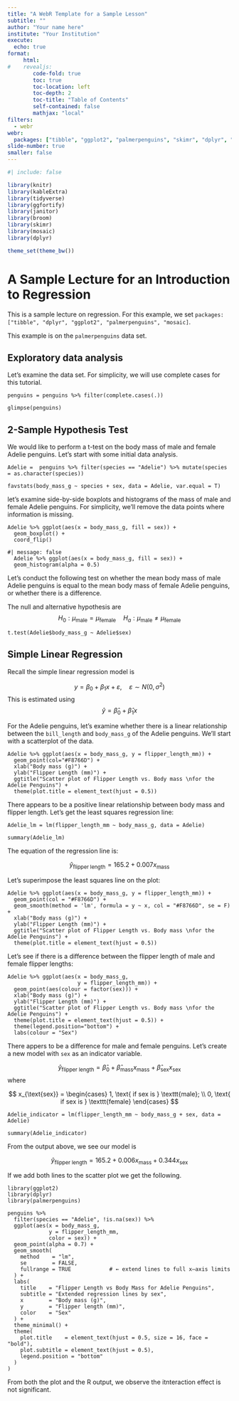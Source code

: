 ```yaml
---
title: "A WebR Template for a Sample Lesson"
subtitle: ""
author: "Your name here"
institute: "Your Institution"
execute: 
  echo: true
format:
     html:
#    revealjs:
        code-fold: true
        toc: true
        toc-location: left
        toc-depth: 2
        toc-title: "Table of Contents"
        self-contained: false
        mathjax: "local"
filters:
  - webr
webr:
  packages: ["tibble", "ggplot2", "palmerpenguins", "skimr", "dplyr", "mosaic"]
slide-number: true
smaller: false
---
```


```r
#| include: false

library(knitr)
library(kableExtra)
library(tidyverse)
library(ggfortify)
library(janitor)
library(broom)
library(skimr)
library(mosaic)
library(dplyr)

theme_set(theme_bw())
```


# A Sample Lecture for an Introduction to Regression

This is a sample lecture on regression. For this example, we set `packages: ["tibble", "dplyr", "ggplot2", "palmerpenguins", "mosaic]`.

This example is on the `palmerpenguins` data set.


## Exploratory data analysis

Let's examine the data set.
For simplicity, we will use complete cases for this tutorial.

```webr-r
penguins = penguins %>% filter(complete.cases(.))

glimpse(penguins)
```


## 2-Sample Hypothesis Test

We would like to perform a t-test on the body mass of male and female Adelie penguins. Let's start with some initial data analysis.


```webr-r
Adelie =  penguins %>% filter(species == "Adelie") %>% mutate(species = as.character(species))

favstats(body_mass_g ~ species + sex, data = Adelie, var.equal = T)
```

let's examine side-by-side boxplots and histograms of the mass 
of male and female Adelie penguins.
For simplicity, we'll remove the data points where information is missing.


```webr-r
Adelie %>% ggplot(aes(x = body_mass_g, fill = sex)) + 
  geom_boxplot() +
  coord_flip()
```

```webr-r
#| message: false
  Adelie %>% ggplot(aes(x = body_mass_g, fill = sex)) + 
  geom_histogram(alpha = 0.5)
```


Let's conduct the following test on whether the 
mean body mass of male Adelie penguins is equal to the 
mean body mass of female Adelie penguins,
or whether there is a difference.



The null and alternative hypothesis are
$$
  H_{0}: \mu_{\text{male}} = \mu_{\text{female}}
  \quad
  H_{a}: \mu_{\text{male}} \neq \mu_{\text{female}}
$$


```webr-r
t.test(Adelie$body_mass_g ~ Adelie$sex)
```



## Simple Linear Regression

Recall the simple linear regression model is

$$
y = \beta_{0} + \beta_{1}x + \varepsilon, \quad \varepsilon \sim N(0, \sigma^2)
$$
This is estimated using
$$
\hat{y} = \hat{\beta}_{0} + \hat{\beta}_{1}x
$$


For the Adelie penguins, let's examine whether there is a linear relationship between the `bill_length` and `body_mass_g` of the Adelie penguins.
We'll start with a scatterplot of the data.

```webr-r
Adelie %>% ggplot(aes(x = body_mass_g, y = flipper_length_mm)) +
  geom_point(col="#F8766D") +
  xlab("Body mass (g)") +
  ylab("Flipper Length (mm)") +
  ggtitle("Scatter plot of Flipper Length vs. Body mass \nfor the Adelie Penguins") +
  theme(plot.title = element_text(hjust = 0.5))
```

There appears to be a positive linear relationship between body mass and flipper length. 
Let's get the least squares regression line:

```webr-r
Adelie_lm = lm(flipper_length_mm ~ body_mass_g, data = Adelie)

summary(Adelie_lm)
```

The equation of the regression line is:

$$
  \hat{y}_{\text{flipper length}} = 165.2 
    + 0.007 x_{\text{mass}}
$$

Let's superimpose the least squares line on the plot:

```webr-r
Adelie %>% ggplot(aes(x = body_mass_g, y = flipper_length_mm)) +
  geom_point(col = "#F8766D") +
  geom_smooth(method = 'lm', formula = y ~ x, col = "#F8766D", se = F) + 
  xlab("Body mass (g)") +
  ylab("Flipper Length (mm)") +
  ggtitle("Scatter plot of Flipper Length vs. Body mass \nfor the Adelie Penguins") +
  theme(plot.title = element_text(hjust = 0.5))
```

Let's see if there is a difference between the flipper length 
of male and female flipper lengths:

```webr-r
Adelie %>% ggplot(aes(x = body_mass_g, 
                      y = flipper_length_mm)) +
  geom_point(aes(colour = factor(sex))) +
  xlab("Body mass (g)") +
  ylab("Flipper Length (mm)") +
  ggtitle("Scatter plot of Flipper Length vs. Body mass \nfor the Adelie Penguins") +
  theme(plot.title = element_text(hjust = 0.5)) +
  theme(legend.position="bottom") +
  labs(colour = "Sex")
```

There appers to be a difference for male and female penguins.
Let's create a new model with `sex` as an indicator variable.

$$
  \hat{y}_{\text{flipper length}} = \hat{\beta}_0 
    + \hat{\beta}_{\text{mass}} x_{\text{mass}}
    + \hat{\beta}_{\text{sex}} x_{\text{sex}}
$$
where

$$
x_{\text{sex}} = 
  \begin{cases}
    1, \text{ if sex is } \texttt{male}; \\
    0, \text{ if sex is } \texttt{female}
  \end{cases}
$$

```webr-r
Adelie_indicator = lm(flipper_length_mm ~ body_mass_g + sex, data = Adelie)

summary(Adelie_indicator)
```

From the output above, we see our model is

$$
  \hat{y}_{\text{flipper length}} = 165.2 
    + 0.006 x_{\text{mass}}
    + 0.344 x_{\text{sex}}
$$

If we add both lines to the scatter plot we get the following.

```webr-r
library(ggplot2)
library(dplyr)
library(palmerpenguins)

penguins %>%
  filter(species == "Adelie", !is.na(sex)) %>%
  ggplot(aes(x = body_mass_g,
             y = flipper_length_mm,
             color = sex)) +
  geom_point(alpha = 0.7) +
  geom_smooth(
    method    = "lm",
    se        = FALSE,
    fullrange = TRUE            # ← extend lines to full x–axis limits
  ) +
  labs(
    title    = "Flipper Length vs Body Mass for Adelie Penguins",
    subtitle = "Extended regression lines by sex",
    x        = "Body mass (g)",
    y        = "Flipper length (mm)",
    color    = "Sex"
  ) +
  theme_minimal() +
  theme(
    plot.title    = element_text(hjust = 0.5, size = 16, face = "bold"),
    plot.subtitle = element_text(hjust = 0.5),
    legend.position = "bottom"
  )
)
```

From both the plot and the R output, we observe the itnteraction effect is not significant.


<!--
## A Slide Title

```webr-r
#| context: setup
#| autorun: true
set.seed(1234)
```

```webr-r
#| autorun: true

atib <- tibble(x = rnorm(10), y = 2 + 4*x + rnorm(10))
atib %>% ggplot(aes(x = x, y = y)) + 
  geom_point()
```

## A second slide {style="font-size:70%;" .scrollable}


```webr-r
#| autorun: false

________ %>% ggplot(aes(x = ____)) + 
  geom_histogram(colour = "white", bins = 4)
```


```webr-r
p = gapminder %>%
  filter(year==1977) %>%
  ggplot( aes(gdpPercap, lifeExp, size = pop, color=continent)) +
  geom_point() +
  theme_bw()

ggplotly(p)
```

## More Drawing Here

- item one
- item two
- item three
- 90 degrees
- 180 degrees
- 270 degrees
- 360 degrees
-->